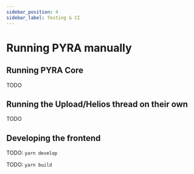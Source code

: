 ```yaml
---
sidebar_position: 4
sidebar_label: Testing & CI
---
```


# Running PYRA manually

## Running PYRA Core

TODO

## Running the Upload/Helios thread on their own

TODO

## Developing the frontend

TODO: `yarn develop`

TODO: `yarn build`
